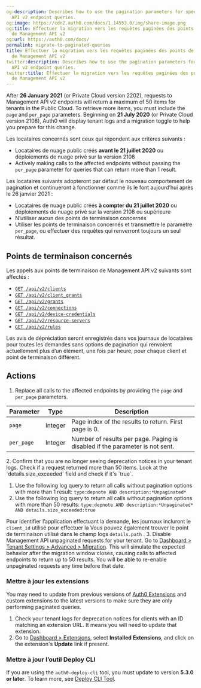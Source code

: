 ```yaml
---
og:description: Describes how to use the pagination parameters for specific Management
  API v2 endpoint queries.
og:image: https://cdn2.auth0.com/docs/1.14553.0/img/share-image.png
og:title: Effectuer la migration vers les requêtes paginées des points de terminaison
  de Management API v2
og:url: https://auth0.com/docs/
permalink: migrate-to-paginated-queries
title: Effectuer la migration vers les requêtes paginées des points de terminaison
  de Management API v2
twitter:description: Describes how to use the pagination parameters for specific Management
  API v2 endpoint queries.
twitter:title: Effectuer la migration vers les requêtes paginées des points de terminaison
  de Management API v2
---
```


After **26 January 2021** (or Private Cloud version 2202), requests to <Tooltip tip="Management API: A product to allow customers to perform administrative tasks." cta="View Glossary" href="/docs/glossary?term=Management+API">Management API</Tooltip> v2 endpoints will return a maximum of 50 items for tenants in the Public Cloud. To retrieve more items, you must include the `page` and `per_page` parameters. Beginning on **21 July 2020** (or Private Cloud version 2108), Auth0 will display tenant logs and a migration toggle to help you prepare for this change.

Les locataires concernés sont ceux qui répondent aux critères suivants :

* Locataires de nuage public créés **avant le 21 juillet 2020** ou déploiements de nuage privé sur la version 2108
* Actively making calls to the affected endpoints without passing the `per_page` parameter for queries that can return more than 1 result.

Les locataires suivants adopteront par défaut le nouveau comportement de pagination et continueront à fonctionner comme ils le font aujourd’hui après le 26 janvier 2021 :

* Locataires de nuage public créés **à compter du 21 juillet 2020** ou déploiements de nuage privé sur la version 2108 ou supérieure
* N’utiliser aucun des points de terminaison concernés
* Utiliser les points de terminaison concernés et transmettre le paramètre `per_page`, ou effectuer des requêtes qui renverront toujours un seul résultat.

## Points de terminaison concernés

Les appels aux points de terminaison de Management API v2 suivants sont affectés :

* [`GET /api/v2/clients`](https://auth0.com/docs/api/management/v2#!/Clients/get_clients)
* [`GET /api/v2/client_grants`](https://auth0.com/docs/api/management/v2#!/Clients/client_grants)
* [`GET /api/v2/grants`](https://auth0.com/docs/api/management/v2#!/Clients/grants)
* [`GET /api/v2/connections`](https://auth0.com/docs/api/management/v2#!/Clients/connections)
* [`GET /api/v2/device-credentials`](https://auth0.com/docs/api/management/v2#!/Clients/device_credentials)
* [`GET /api/v2/resource-servers`](https://auth0.com/docs/api/management/v2#!/Clients/resource_servers)
* [`GET /api/v2/rules`](https://auth0.com/docs/api/management/v2#!/Clients/rules)

Les avis de dépréciation seront enregistrés dans vos journaux de locataires pour toutes les demandes sans options de pagination qui renvoient actuellement plus d’un élément, une fois par heure, pour chaque client et point de terminaison différent.

## Actions

1. Replace all calls to the affected endpoints by providing the `page` and `per_page` parameters.

<table class="table"><thead>
<tr>
<th>Parameter</th>
<th>Type</th>
<th>Description</th>
</tr>
</thead>
<tbody>
<tr>
<td><code>page</code></td>
<td>Integer</td>
<td>Page index of the results to return. First page is 0.</td>
</tr>
<tr>
<td><code>per_page</code></td>
<td>Integer</td>
<td>Number of results per page. Paging is disabled if the parameter is not sent.</td>
</tr>
</tbody>
</table>
2. Confirm that you are no longer seeing deprecation notices in your tenant logs. Check if a request returned more than 50 items. Look at the `details.size_exceeded` field and check if it's `true`.

   1. Use the following log query to return all calls without pagination options with more than 1 result:
      `type:depnote AND description:*Unpaginated*`
   2. Use the following log query to return all calls without pagination options with more than 50 results:
      `type:depnote AND description:*Unpaginated* AND details.size_exceeded:true`

   Pour identifier l’application effectuant la demande, les journaux incluront le `client_id` utilisé pour effectuer la Vous pouvez également trouver le point de terminaison utilisé dans le champ logs `details.path` .
3. Disable Management API unpaginated requests for your tenant. Go to [Dashboard > Tenant Settings > Advanced > Migration](https://manage.auth0.com/#/tenant/advanced). This will simulate the expected behavior after the migration window closes, causing calls to affected endpoints to return up to 50 results. You will be able to re-enable unpaginated requests any time before that date.

### Mettre à jour les extensions

You may need to update from previous versions of [Auth0 Extensions](/docs/customize/extensions) and custom extensions to the latest versions to make sure they are only performing paginated queries.

1. Check your tenant logs for deprecation notices for clients with an ID matching an extension URL. It means you will need to update that extension.
2. Go to [Dashboard > Extensions](https://manage.auth0.com/#/extensions), select **Installed Extensions**, and click on the extension's **Update** link if present.

### Mettre à jour l’outil Deploy CLI

If you are using the `auth0-deploy-cli` tool, you must update to version **5.3.0 or later**. To learn more, see [Deploy CLI Tool](/docs/deploy-monitor/deploy-cli-tool).